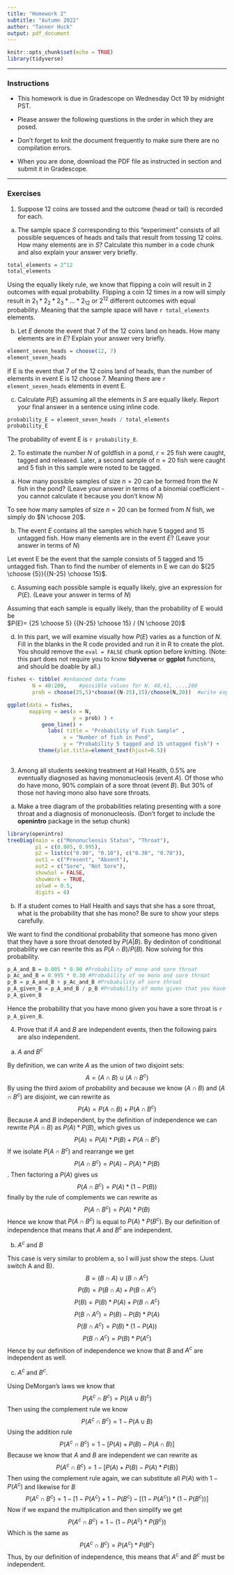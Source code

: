 ---
title: "Homework 2"
subtitle: "Autumn 2022"
author: "Tanner Huck"
output: pdf_document
---

```{r setup, include=FALSE}
knitr::opts_chunk$set(echo = TRUE)
library(tidyverse)
```

* * * 

### Instructions

- This homework is due in Gradescope on Wednesday Oct 19 by midnight PST.

- Please answer the following questions in the order in which they are posed. 

- Don't forget to knit the document frequently to make sure there are no compilation errors. 

- When you are done, download the PDF file as instructed in section and submit it in Gradescope. 


* * *

### Exercises 

1. Suppose 12 coins are tossed and the outcome (head or tail) is recorded for each.  
   
a. The sample space $S$ corresponding to this "experiment" consists of all possible sequences of heads and tails that result from tossing 12 coins. How many elements are in $S$? Calculate this number in a code chunk and also explain your answer very briefly.

```{r coin_flip_sample_space}
total_elements = 2^12
total_elements
```

Using the equally likely rule, we know that flipping a coin will result in 2 outcomes with equal probability. Flipping a coin 12 times in a row will simply result in $2_1*2_2*2_3*\dots*2_{12}$ or $2^{12}$ different outcomes with equal probability. Meaning that the sample space will have `r total_elements` elements.

   
b. Let $E$ denote the event that 7 of the 12 coins land on heads. How many elements are in $E$? Explain your answer very briefly.
    
```{r event_seven_heads}
element_seven_heads = choose(12, 7)
element_seven_heads
```

If E is the event that 7 of the 12 coins land of heads, than the number of elements in event E is 12 choose 7. Meaning there are `r element_seven_heads` elements in event E.

c. Calculate $P(E)$ assuming all the elements in $S$ are equally likely. Report your final answer in a sentence using inline code.

```{r proability_element_event_E}
probability_E = element_seven_heads / total_elements
probability_E
```

The probability of event E is `r probability_E`.
   
   
2. To estimate the number $N$ of goldfish in a pond, $r=25$ fish were caught, tagged and released. Later, a second sample of $n=20$ fish were caught and 5 fish in this sample were noted to be tagged.  
 
a.  How many possible samples of size $n=20$ can be formed from the $N$ fish in the pond?  (Leave your answer in terms of a binomial coefficient - you cannot calculate it because you don't know $N$)

To see how many samples of size $n=20$ can be formed from $N$ fish, we simply do $N \choose 20$.
    
b. The event $E$ contains all the samples which have 5 tagged and 15 untagged fish. How many elements are in the event $E$? (Leave your answer in terms of $N$)

Let event E be the event that the sample consists of 5 tagged and 15 untagged fish. Than to find the number of elements in E we can do ${25 \choose {5}}{{N-25} \choose 15}$.
   
c. Assuming each possible sample is equally likely, give an expression for $P(E)$. (Leave your answer in terms of $N$)

Assuming that each sample is equally likely, than the probability of E would be  
$P(E)= {25 \choose 5} {{N-25} \choose 15} / {N \choose 20}$



d.  In this part, we will examine visually how $P(E)$ varies as a function of $N$.  Fill in the blanks in the R code provided and run it in R to create the plot. You should remove the `eval = FALSE` chunk option before knitting.   (Note: this part does not require you to know **tidyverse** or **ggplot** functions, and should be doable by all.)


```{r fish_plot}

fishes <- tibble( #enhanced data frame
        N = 40:200,    #possible values for N: 40,41, ...,200
        prob = choose(25,5)*choose((N-25),15)/choose(N,20))  #write expression for P(E) in terms of N

ggplot(data = fishes, 
       mapping = aes(x = N,    
                     y = prob) ) +
           geom_line() +
             labs( title = "Probability of Fish Sample" ,
                  x = "Number of fish in Pond", 
                  y = "Probability 5 tagged and 15 untagged fish") +
          theme(plot.title=element_text(hjust=0.5))
              
```


3. Among all students seeking treatment at Hall Health, 0.5% are eventually diagnosed as having mononucleosis (event $A$). Of those who do have mono, 90% complain of a sore throat (event $B$). But 30% of those not having mono also have sore throats. 

a. Make a tree diagram of the probabilities relating presenting with a sore throat and a diagnosis of mononucleosis. (Don't forget to include the **openintro** package in the setup chunk)

```{r treediagram_health}
library(openintro) 
treeDiag(main = c("Mononucleosis Status", "Throat"),
         p1 = c(0.005, 0.995),
         p2 = list(c("0.90", "0.10"), c("0.30", "0.70")),
         out1 = c("Present", "Absent"),
         out2 = c("Sore", "Not Sore"),
         showSol = FALSE,
         showWork = TRUE,
         solwd = 0.5,
         digits = 6)
```
    
b. If a student comes to Hall Health and says that she has a sore throat, what is the probability that she has mono? Be sure to show your steps carefully. 

We want to find the conditional probability that someone has mono given that they have a sore throat denoted by $P(A|B)$. By dediniton of conditional probability we can rewrite this as $P(A \cap B)/P(B)$. Now solving for this probability.

```{r probability of having mono given you have a sore throat}
p_A_and_B = 0.005 * 0.90 #Probability of mono and sore throat
p_Ac_and_B = 0.995 * 0.30 #Probability of no mono and sore throat
p_B = p_A_and_B + p_Ac_and_B #Probability of sore throat
p_A_given_B = p_A_and_B / p_B #Probability of mono given that you have sore throat
p_A_given_B
```

Hence the probability that you have mono given you have a sore throat is `r p_A_given_B`.

4. Prove that if $A$ and $B$ are independent events, then the following pairs are also independent. 

a. $A$ and $B^c$

By definition, we can write $A$ as the union of two disjoint sets: $$A = (A \cap B) \cup (A \cap B^c)$$ By using the third axiom of probability and because we know $(A \cap B)$ and $(A \cap B^c)$ are disjoint, we can rewrite as $$P(A) = P(A \cap B) + P(A \cap B^c)$$ Because $A$ and $B$ independent, by the definition of independence we can rewrite $P(A \cap B)$ as $P(A) * P(B)$, which gives us $$P(A) = P(A) * P(B) + P(A \cap B^c)$$ If we isolate $P(A \cap B^c)$ and rearrange we get $$P(A \cap B^c) = P(A) - P(A) * P(B)$$. Then factoring a $P(A)$ gives us $$P(A \cap B^c) = P(A) * (1-P(B))$$ finally by the rule of complements we can rewrite as $$P(A \cap B^c) = P(A) * P(B)$$ Hence we know that $P(A \cap B^c)$ is equal to $P(A) * P(B^c)$. By our definition of independence that means that $A$ and $B^c$ are independent.

b. $A^c$ and $B$

This case is very similar to problem a, so I will just show the steps. (Just switch A and B).
$$B = (B \cap A) \cup (B \cap A^c)$$
$$P(B) = P(B \cap A) + P(B \cap A^c)$$
$$P(B) = P(B) * P(A) + P(B \cap A^c)$$
$$P(B \cap A^c) = P(B) - P(B) * P(A)$$
$$P(B \cap A^c) = P(B) * (1-P(A))$$
$$P(B \cap A^c) = P(B) * P(A^c)$$
Hence by our definition of independence we know that $B$ and $A^c$ are independent as well.

c. $A^c$ and $B^c$.

Using DeMorgan's laws we know that 
$$P(A^c \cap B^c) = P((A \cup B)^c)$$
Then using the complement rule we know 
$$P(A^c \cap B^c) = 1 - P(A \cup B)$$
Using the addition rule
$$P(A^c \cap B^c) = 1 - [P(A) + P(B) - P(A \cap B)]$$
Because we know that $A$ and $B$ are independent we can rewrite as
$$P(A^c \cap B^c) = 1 - [P(A) + P(B) - P(A) * P(B)]$$
Then using the complement rule again, we can substitute all $P(A)$ with $1-P(A^c)$ and likewise for $B$
$$P(A^c \cap B^c) = 1 - [1-P(A^c) + 1-P(B^c) - [(1-P(A^c)) * (1-P(B^c))]$$
Now if we expand the multiplication and then simplify we get
$$P(A^c \cap B^c) = 1 - (1 - P(A^c) * P(B^c))$$
Which is the same as 
$$P(A^c \cap B^c) = P(A^c) * P(B^c)$$
Thus, by our definition of independence, this means that $A^c$ and $B^c$ must be independent.

